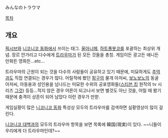 みんなのトラウマ

[[목차]]

== 개요 ==
[[픽시브]]와 [[니코니코 동화]]에서 쓰이는 태그. [[울아니메]], [[하트풀봇코]]를 포괄하는 최상위 개념. 장르 안가리고 다수에게 [[트라우마]]가 된 모든 것들을 총칭. 게임이든 광고든 애니든 만화든 영화든...etc...

트라우마의 근원이 되는 것을 다수의 사람들이 공유하고 있기 때문에, 미묘하게도 [[추억]]과도 직접 연결되는 경우가 많다. 어릴적에 봤던 [[핑구]]의 물개 아저씨, [[보노보노]]의 동굴 아저씨, 아동용과 성인용을 넘나드는 미묘한 수위의 공포영화들([[스티븐 킹]] 원작의 tv 시리즈 [[그것]]) 등등...적지 않은 경우 어른이 되고나서 보면 별것도 아닌 것을, 어릴 때 봤기 때문에 충격이 상흔이 되어 남았다 이런 경우가 만핟. 

게임실황이 많은 [[니코니코 동화]] 특성상 모두의 트라우마를 검색하면 실황영상이 많이 걸린다.

[[니코니코 대백과]]의 모두의 트라우마 항목을 보면 목록에 韓国(現実)이 있다. ~~니들이 우리에게 더 트라우마인데?~~
